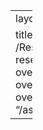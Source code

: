 --- 
layout: category

title: Research
permalink: /Research/
taxonomy: research
header:
    overlay_color: "#000"
    overlay_filter: "0.5"
    overlay_image: "/assets/images/drone.jpg" 
---